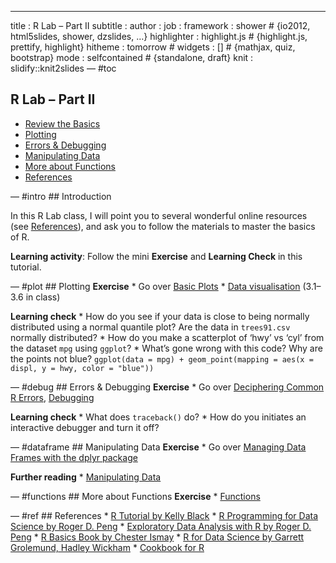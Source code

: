 ---
title       : R Lab -- Part II
subtitle    : 
author      : 
job         : 
framework   : shower        # {io2012, html5slides, shower, dzslides, ...}
highlighter : highlight.js  # {highlight.js, prettify, highlight}
hitheme     : tomorrow      # 
widgets     : []            # {mathjax, quiz, bootstrap}
mode        : selfcontained # {standalone, draft}
knit        : slidify::knit2slides
--- #toc

## R Lab -- Part II

* [Review the Basics](rlab01.html)
* [Plotting](#plot)
* [Errors & Debugging](#debug)
* [Manipulating Data](#dataframe)
* [More about Functions](#functions)
* [References](#ref)

--- #intro
## Introduction 

In this R Lab class, I will point you to several wonderful online resources (see [References](#ref)), and ask you to follow the materials to master the basics of R.

**Learning activity**: Follow the mini **Exercise** and **Learning Check** in this tutorial.

--- #plot
## Plotting
**Exercise**
* Go over [Basic Plots](http://www.cyclismo.org/tutorial/R/plotting.html)
* [Data visualisation](http://r4ds.had.co.nz/data-visualisation.html) (3.1--3.6 in class)

**Learning check**
* How do you see if your data is close to being normally distributed using a normal quantile plot? Are the data in `trees91.csv` normally distributed?
* How do you make a scatterplot of 'hwy' vs 'cyl' from the dataset `mpg` using `ggplot`?
* What's gone wrong with this code? Why are the points not blue?
`ggplot(data = mpg) + geom_point(mapping = aes(x = displ, y = hwy, color = "blue"))`

--- #debug
## Errors & Debugging
**Exercise**
* Go over [Deciphering Common R Errors](https://ismayc.github.io/rbasics-book/6-errors.html), [Debugging](https://bookdown.org/rdpeng/rprogdatascience/debugging.html)

**Learning check**
* What does `traceback()` do?
* How do you initiates an interactive debugger and turn it off?

--- #dataframe
## Manipulating Data
**Exercise**
* Go over [Managing Data Frames with the dplyr package](https://bookdown.org/rdpeng/rprogdatascience/managing-data-frames-with-the-dplyr-package.html)

**Further reading**
* [Manipulating Data](http://www.cookbook-r.com/Manipulating_data/)

--- #functions
## More about Functions
**Exercise**
* [Functions](https://bookdown.org/rdpeng/rprogdatascience/functions.html)

--- #ref
## References
* [R Tutorial by Kelly Black](http://www.cyclismo.org/tutorial/R/index.html)
* [R Programming for Data Science by Roger D. Peng](https://bookdown.org/rdpeng/rprogdatascience/)
* [Exploratory Data Analysis with R by Roger D. Peng](https://bookdown.org/rdpeng/exdata/)
* [R Basics Book by Chester Ismay](https://ismayc.github.io/rbasics-book/)
* [R for Data Science by Garrett Grolemund, Hadley Wickham](http://r4ds.had.co.nz/)
* [Cookbook for R](http://www.cookbook-r.com/)
